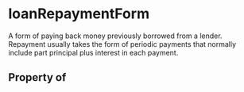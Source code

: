 # loanRepaymentForm

A form of paying back money previously borrowed from a lender. Repayment usually takes the form of periodic payments that normally include part principal plus interest in each payment.

## Property of



